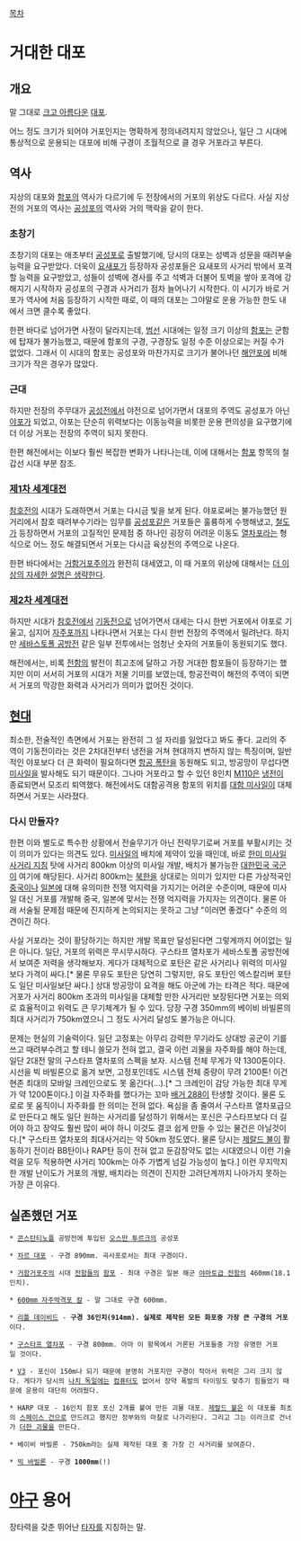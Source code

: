[[목차]]

= 거대한 대포 =
== 개요 ==
말 그대로 [[크고 아름다운]] [[대포]].

어느 정도 크기가 되어야 거포인지는 명확하게 정의내려지지 않았으나, 일단 그 시대에 통상적으로 운용되는 대포에 비해 구경이 초월적으로 클 경우 거포라고 부른다.

== 역사 ==
지상의 대포와 [[함포]]의 역사가 다르기에 두 전장에서의 거포의 위상도 다르다. 사실 지상전의 거포의 역사는 [[공성포]]의 역사와 거의 맥락을 같이 한다.

=== 초창기 ===
초창기의 대포는 애초부터 [[공성포]]로 출발했기에, 당시의 대포는 성벽과 성문을 때려부술 능력을 요구받았다. 더욱이 [[요새포]]가 등장하자 공성포들은 요새포의 사거리 밖에서 포격할 능력을 요구받았고, 성들이 성벽에 경사를 주고 석벽과 더불어 토벽을 쌓아 포격에 강해지기 시작하자 공성포의 구경과 사거리가 점차 늘어나기 시작한다. 이 시기가 바로 거포가 역사에 처음 등장하기 시작한 때로, 이 때의 대포는 그야말로 운용 가능한 한도 내에서 크면 클수록 좋았다.

한편 바다로 넘어가면 사정이 달라지는데, [[범선]] 시대에는 일정 크기 이상의 [[함포]]는 군함에 탑재가 불가능했고, 때문에 함포의 구경, 구경장도 일정 수준 이상으로는 커질 수가 없었다. 그래서 이 시대의 함포는 공성포와 마찬가지로 크기가 불어나던 [[해안포]]에 비해 크기가 작은 경우가 많았다.

=== 근대 ===
하지만 전장의 주무대가 [[공성전]]에서 야전으로 넘어가면서 대포의 주역도 공성포가 아닌 [[야포]]가 되었고, 야포는 단순히 위력보다는 이동능력을 비롯한 운용 편의성을 요구했기에 더 이상 거포는 전장의 주역이 되지 못한다. 

한편 해전에서는 이보다 훨씬 복잡한 변화가 나타나는데, 이에 대해서는 [[함포]] 항목의 철갑선 시대 부분 참조.

=== [[제1차 세계대전]] ===
[[참호전]]의 시대가 도래하면서 거포는 다시금 빛을 보게 된다. 야포로써는 불가능했던 원거리에서 참호 때려부수기라는 임무를 [[공성포]]같은 거포들은 훌륭하게 수행해냈고, [[철도]]가 등장하면서 거포의 고질적인 문제점 중 하나인 굉장히 어려운 이동도 [[열차포]]라는 형식으로 어느 정도 해결되면서 거포는 다시금 육상전의 주역으로 나온다.

한편 바다에서는 [[거함거포주의]]가 완전히 대세였고, 이 때 거포의 위상에 대해서는 [[더 이상의 자세한 설명은 생략한다]].

=== [[제2차 세계대전]] ===
하지만 시대가 [[참호전]]에서 [[기동전]]으로 넘어가면서 대세는 다시 한번 거포에서 야포로 기울고, 심지어 [[자주포]]까지 나타나면서 거포는 다시 한번 전장의 주역에서 밀려난다. 하지만 [[세바스토폴 공방전]] 같은 일부 전투에서는 엄청난 숫자의 거포들이 동원되기도 했다.

해전에서는, 비록 [[전함]]의 발전이 최고조에 달하고 가장 거대한 함포들이 등장하기는 했지만 이미 서서히 거포의 시대가 저물 기미를 보였는데, 항공전력이 해전의 주역이 되면서 거포의 막강한 화력과 사거리가 의미가 없어진 것이다.

== [[현대]] ==
최소한, 전술적인 측면에서 거포는 완전히 그 설 자리를 잃었다고 봐도 좋다. 교리의 주역이 기동전이라는 것은 2차대전부터 냉전을 거쳐 현대까지 변하지 않는 특징이며, 일반적인 야포보다 더 큰 화력이 필요하다면 [[항공 폭탄]]을 동원해도 되고, 방공망이 무섭다면 [[미사일]]을 발사해도 되기 때문이다. 그나마 거포라고 할 수 있던 8인치 [[M110]]은 [[냉전]]이 종료되면서 모조리 퇴역했다. 해전에서도 대함공격용 함포의 위치를 [[대함 미사일]]이 대체하면서 거포는 사라졌다.

=== 다시 만들자? ===
한편 이와 별도로 특수한 상황에서 전술무기가 아닌 전략무기로써 거포를 부활시키는 것이 의미가 있다는 의견도 있다. [[미사일]]의 배치에 제약이 있을 때인데, 바로 [[한미 미사일 사거리 지침]] 탓에 사거리 800km 이상의 미사일 개발, 배치가 불가능한 [[대한민국 국군]]이 여기에 해당된다. 사거리 800km는 [[북한]]을 상대로는 의미가 있지만 다른 가상적국인 [[중국]]이나 [[일본]]에 대해 유의미한 전쟁 억지력을 가지기는 어려운 수준이며, 때문에 미사일 대신 거포를 개발해 중국, 일본에 맞서는 전쟁 억지력을 가지자는 의견이다. 물론 아래 서술될 문제점 때문에 진지하게 논의되지는 못하고 그냥 "이러면 좋겠다" 수준의 의견이긴 하다.

사실 거포라는 것이 황당하기는 하지만 개발 목표만 달성된다면 그렇게까지 어이없는 일은 아니다. 일단, 거포의 위력은 무시무시하다. 구스타프 열차포가 세바스토폴 공방전에서 보여준 저력을 생각해보자. 게다가 대체적으로 포탄은 같은 사거리나 위력의 미사일보다 가격이 싸다.[* 물론 무유도 포탄은 당연히 그렇지만, 유도 포탄인 엑스칼리버 포탄도 일단 미사일보단 싸다.] 상대 방공망이 요격을 해도 아군에 가는 타격은 적다. 때문에 거포가 사거리 800km 초과의 미사일을 대체할 만한 사거리만 보장된다면 거포는 의외로 효율적이고 위력도 큰 무기체계가 될 수 있다. 당장 구경 350mm의 베이비 바빌론의 최대 사거리가 750km였으니 그 정도 사거리 달성도 불가능은 아니다.

문제는 현실의 기술력이다. 일단 고정포는 아무리 강력한 무기라도 상대방 공군이 기를 쓰고 때려부수려고 할 테니 쓸모가 전혀 없고, 결국 이런 괴물을 자주화를 해야 하는데, 일단 2대전 말의 구스타프 열차포의 스펙을 보자. 시스템 전체 무게가 약 1300톤이다. 시선을 빅 바빌론으로 옮겨 보면, 고정포인데도 시스템 전체 중량이 무려 2100톤! 이건 현존 최대의 모바일 크레인으로도 못 옮긴다(...).[* 그 크레인이 감당 가능한 최대 무게가 약 1200톤이다.] 이걸 자주화를 했다가는 꼬마 [[배거 288]]이 탄생할 것이다. 물론 도로로 못 움직이니 자주화를 한 의미는 전혀 없다. 욕심을 좀 줄여서 구스타프 열차포급으로 만든다고 해도 일단 원하는 사거리를 달성하기 위해서는 포신은 구스타프보다 더 길어야 하고 장약도 훨씬 많이 써야 하니 이것도 결코 쉽게 만들 수 있는 물건은 아닐것이다.[* 구스타프 열차포의 최대사거리는 약 50km 정도였다. 물론 당시는 [[제랄드 불]]이 활동하기 전이라 BB탄이나 RAP탄 등이 전혀 없고 둔감장약도 없는 시대였으니 이런 기술력을 모두 적용하면 사거리 100km는 아주 가볍게 넘길 가능성이 높다.] 이런 무지막지한 개발 난이도가 거포의 개발, 배치라는 의견이 진지한 고려단계까지 나아가지 못하는 가장 큰 이유다.

== 실존했던 거포 ==
 * [[콘스탄티노플]] 공방전에 투입된 [[오스만 투르크]]의 공성포

 * [[차르 대포]] - 구경 890mm. 곡사포로서는 최대 구경이다.

 * [[거함거포주의]] 시대 [[전함]]들의 [[함포]] - 최대 구경은 일본 해군 [[야마토급 전함]]의 460mm(18.1인치).

 * [[600mm 자주박격포 칼]] - 말 그대로 구경 600mm.

 * [[리틀 데이비드]] - '''구경 36인치(914mm). 실제로 제작된 모든 화포중 가장 큰 구경의 거포'''이다.

 * [[구스타프 열차포]] - 구경 800mm. 아마 이 항목에서 거론된 거포들중 가장 유명한 거포일 것이다.

 * [[V3]] - 포신이 150m나 되기 때문에 분명히 거포지만 구경이 작아서 위력은 그리 크지 않다. 게다가 당시의 [[나치 독일]]에는 [[컴퓨터]]도 없어서 장약 폭발의 타이밍도 맞추기 힘들었기 때문에 운용이 대단히 어려웠다.

 * HARP 대포 - 16인치 함포 포신 2개를 붙여 만든 괴물 대포. [[제랄드 불]]은 이 대포를 최초의 [[스페이스 건]]으로 만드려고 했지만 정부와의 마찰로 나가리된다. 그리고 그는 이라크로 건너가 [[빅 바빌론|더한 괴물]]을 만든다.

 * 베이비 바빌론 - 750km라는 실제 제작된 대포 중 가장 긴 사거리를 보여준다.

 * [[빅 바빌론]] - 구경 '''1000mm'''(!)

= [[야구]] 용어 =
장타력을 갖춘 뛰어난 [[타자]]를 지칭하는 말.
